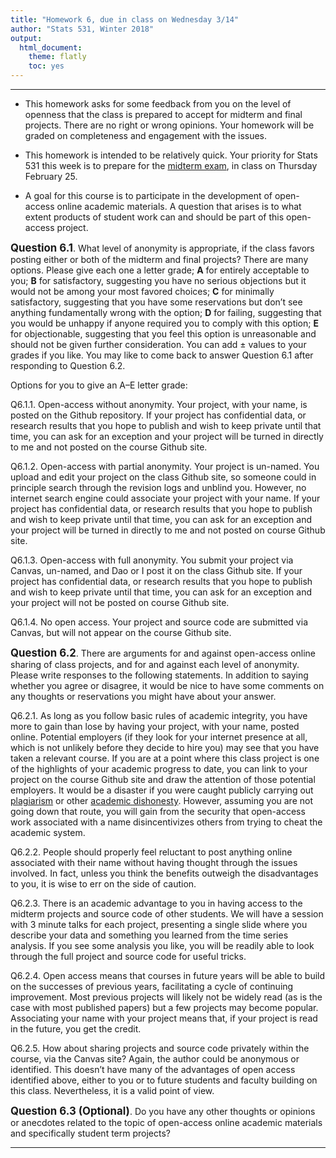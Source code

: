 ```yaml
---
title: "Homework 6, due in class on Wednesday 3/14"
author: "Stats 531, Winter 2018"
output:
  html_document:
    theme: flatly
    toc: yes
---
```


\newcommand\prob{\mathbb{P}}
\newcommand\E{\mathbb{E}}
\newcommand\var{\mathrm{Var}}
\newcommand\cov{\mathrm{Cov}}

-----------

* This homework asks for some feedback from you on the level of openness that the class is prepared to accept for midterm and final projects. There are no right or wrong opinions. Your homework will be graded on completeness and engagement with the issues. 

* This homework is intended to be relatively quick. Your priority for Stats 531 this week is to prepare for the [midterm exam](http://ionides.github.io/531w16/#midterm-exam-information), in class on Thursday February 25.


* A goal for this course is to participate in the development of open-access online academic materials. A question that arises is to what extent products of student work can and should be part of this open-access project. 


**<big>Question 6.1</big>**. What level of anonymity is appropriate, if the class favors posting either or both of the midterm and final projects? There are many options. Please give each one a letter grade; **A** for entirely acceptable to you; **B** for satisfactory, suggesting you have no serious objections but it would not be among your most favored choices; **C** for minimally satisfactory, suggesting that you have some reservations but don't see anything fundamentally wrong with the option; **D** for failing, suggesting that you would be unhappy if anyone required you to comply with this option; **E** for objectionable, suggesting that you feel this option is unreasonable and should not be given further consideration. You can add $\pm$ values to your grades if you like. You may like to come back to answer Question 6.1 after responding to Question 6.2.

Options for you to give an A--E letter grade:

Q6.1.1. Open-access without anonymity. Your project, with your name, is posted on the Github repository. If your project has confidential data, or research results that you hope to publish and wish to keep private until that time, you can ask for an exception and your project will be turned in directly to me and not posted on the course Github site.

Q6.1.2. Open-access with partial anonymity. Your project is un-named. You upload and edit your project on the class Github site, so someone could in principle search through the revision logs and unblind you. However, no internet search engine could associate your project with your name.  If your project has confidential data, or research results that you hope to publish and wish to keep private until that time, you can ask for an exception and your project will be turned in directly to me and not posted on course Github site.

Q6.1.3. Open-access with full anonymity. You submit your project via Canvas, un-named, and Dao or I post it on the class Github site.  If your project has confidential data, or research results that you hope to publish and wish to keep private until that time, you can ask for an exception and your project will not be posted on course Github site.

Q6.1.4. No open access. Your project and source code are submitted via Canvas, but will not appear on the course Github site.

**<big>Question 6.2</big>**.  There are arguments for and against open-access online sharing of class projects, and for and against each level of anonymity. Please write responses to the following statements. In addition to saying whether you agree or disagree, it would be nice to have some comments on any thoughts or reservations you might have about your answer. 

Q6.2.1. As long as you follow basic rules of academic integrity, you have more to gain than lose by having your project, with your name, posted online. Potential employers (if they look for your internet presence at all, which is not unlikely before they decide to hire you) may see that you have taken a relevant course. If you are at a point where this class project is one of the highlights of your academic progress to date, you can link to your project on the course Github site and draw the attention of those potential employers. It would be a disaster if you were caught publicly carrying out [plagiarism](https://en.wikipedia.org/wiki/Plagiarism) or other [academic dishonesty](https://en.wikipedia.org/wiki/Academic_dishonesty). However, assuming you are not going down that route, you will gain from the security that open-access work associated with a name disincentivizes others from trying to cheat the academic system. 

Q6.2.2. People should properly feel reluctant to post anything online associated with their name without having thought through the issues involved. In fact, unless you think the benefits outweigh the disadvantages to you, it is wise to err on the side of caution.

Q6.2.3. There is an academic advantage to you in having access to the midterm projects and source code of other students. We will have a session with 3 minute talks for each project, presenting a single slide where you describe your data and something you learned from the time series analysis. If you see some analysis you like, you will be readily able to look through the full project and source code for useful tricks.

Q6.2.4. Open access means that courses in future years will be able to build on the successes of previous years, facilitating a cycle of continuing improvement. Most previous projects will likely not be widely read (as is the case with most published papers) but a few projects may become popular. Associating your name with your project means that, if your project is read in the future, you get the credit.

Q6.2.5. How about sharing projects and source code privately within the course, via the Canvas site? Again, the author could be anonymous or identified. This doesn't have many of the advantages of open access identified above, either to you or to future students and faculty building on this class. Nevertheless, it is a valid point of view. 


**<big>Question 6.3 (Optional)</big>**. Do you have any other thoughts or opinions or anecdotes related to the topic of open-access online academic materials and specifically student term projects?


-----------

